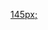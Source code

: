 <onlyinclude><div class="glam-section glam-header {{{classes|}}}"><div class="inner {{{innerclasses|}}}"><div class="glam-header-logo">[[File:GLAM Logo (DACH) white.svg|145px;]]</div></onlyinclude></div></div>